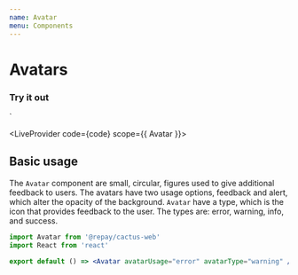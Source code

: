 ```yaml
---
name: Avatar
menu: Components
---
```



# Avatars

### Try it out

<Avatar type="feedback" status="error" />`

<LiveProvider code={code} scope={{ Avatar }}>
  <LiveEditor style={livePreviewStyle} />
  <LiveError />
  <LivePreview />
</LiveProvider>

## Basic usage

The `Avatar` component are small, circular, figures used to give additional feedback to users. The avatars have two usage options, feedback and alert, which alter the opacity of the background. `Avatar` have a type, which is the icon that provides feedback to the user. The types are: error, warning, info, and success.

```jsx
import Avatar from '@repay/cactus-web'
import React from 'react'

export default () => <Avatar avatarUsage="error" avatarType="warning" />
```
